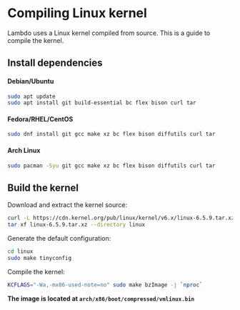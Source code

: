 # Compiling Linux kernel

Lambdo uses a Linux kernel compiled from source. This is a guide to compile the
kernel.

## Install dependencies

#### Debian/Ubuntu

```bash copy filename="bash"
sudo apt update
sudo apt install git build-essential bc flex bison curl tar
```

#### Fedora/RHEL/CentOS

```bash copy filename="bash"
sudo dnf install git gcc make xz bc flex bison diffutils curl tar
```

#### Arch Linux

```bash copy filename="bash"
sudo pacman -Syu git gcc make xz bc flex bison diffutils curl tar
```

## Build the kernel

Download and extract the kernel source:

```bash copy filename="bash"
curl -L https://cdn.kernel.org/pub/linux/kernel/v6.x/linux-6.5.9.tar.xz --output linux-6.5.9.tar.xz
tar xf linux-6.5.9.tar.xz --directory linux
```

Generate the default configuration:

```bash copy filename="bash"
cd linux
sudo make tinyconfig
```

Compile the kernel:

```bash copy filename="bash"
KCFLAGS="-Wa,-mx86-used-note=no" sudo make bzImage -j `nproc`
```

**The image is located at `arch/x86/boot/compressed/vmlinux.bin`**
